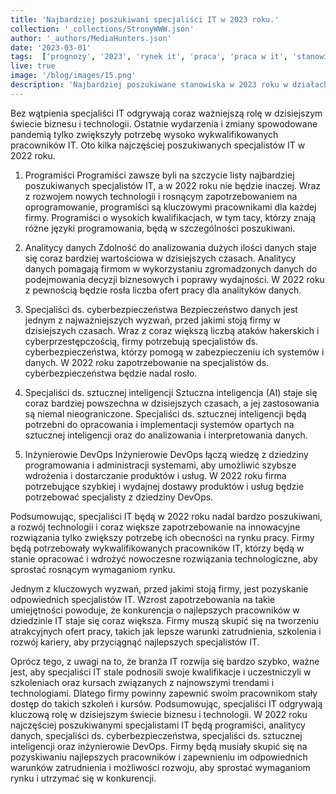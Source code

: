 ```yaml
---
title: 'Najbardziej poszukiwani specjaliści IT w 2023 roku.'
collection: '_collections/StronyWWW.json'
author: '_authors/MediaHunters.json'
date: '2023-03-01'
tags:  ['prognozy', '2023', 'rynek it', 'praca', 'praca w it', 'stanowiska it', 'devops', 'sztuczna inteligencja']
live: true
image: '/blog/images/15.png'
description: 'Najbardziej poszukiwane stanowiska w 2023 roku w działach IT.'
---
```


Bez wątpienia specjaliści IT odgrywają coraz ważniejszą rolę w dzisiejszym świecie
biznesu i technologii. Ostatnie wydarzenia i zmiany spowodowane pandemią tylko
zwiększyły potrzebę wysoko wykwalifikowanych pracowników IT. Oto kilka
najczęściej poszukiwanych specjalistów IT w 2022 roku.

1. Programiści
Programiści zawsze byli na szczycie listy najbardziej poszukiwanych specjalistów IT,
a w 2022 roku nie będzie inaczej. Wraz z rozwojem nowych technologii i rosnącym
zapotrzebowaniem na oprogramowanie, programiści są kluczowymi pracownikami
dla każdej firmy. Programiści o wysokich kwalifikacjach, w tym tacy, którzy znają
różne języki programowania, będą w szczególności poszukiwani.

2. Analitycy danych
Zdolność do analizowania dużych ilości danych staje się coraz bardziej wartościowa
w dzisiejszych czasach. Analitycy danych pomagają firmom w wykorzystaniu
zgromadzonych danych do podejmowania decyzji biznesowych i poprawy
wydajności. W 2022 roku z pewnością będzie rosła liczba ofert pracy dla analityków
danych.

3. Specjaliści ds. cyberbezpieczeństwa
Bezpieczeństwo danych jest jednym z najważniejszych wyzwań, przed jakimi stoją
firmy w dzisiejszych czasach. Wraz z coraz większą liczbą ataków hakerskich i
cyberprzestępczością, firmy potrzebują specjalistów ds. cyberbezpieczeństwa, którzy
pomogą w zabezpieczeniu ich systemów i danych. W 2022 roku zapotrzebowanie na
specjalistów ds. cyberbezpieczeństwa będzie nadal rosło.

4. Specjaliści ds. sztucznej inteligencji
Sztuczna inteligencja (AI) staje się coraz bardziej powszechna w dzisiejszych
czasach, a jej zastosowania są niemal nieograniczone. Specjaliści ds. sztucznej
inteligencji będą potrzebni do opracowania i implementacji systemów opartych na
sztucznej inteligencji oraz do analizowania i interpretowania danych.

5. Inżynierowie DevOps
Inżynierowie DevOps łączą wiedzę z dziedziny programowania i administracji
systemami, aby umożliwić szybsze wdrożenia i dostarczanie produktów i usług. W
2022 roku firma potrzebujące szybkiej i wydajnej dostawy produktów i usług będzie
potrzebować specjalisty z dziedziny DevOps.

Podsumowując, specjaliści IT będą w 2022 roku nadal bardzo poszukiwani, a rozwój
technologii i coraz większe zapotrzebowanie na innowacyjne rozwiązania tylko
zwiększy potrzebę ich obecności na rynku pracy. Firmy będą potrzebowały
wykwalifikowanych pracowników IT, którzy będą w stanie opracować i wdrożyć
nowoczesne rozwiązania technologiczne, aby sprostać rosnącym wymaganiom
rynku.

Jednym z kluczowych wyzwań, przed jakimi stoją firmy, jest pozyskanie
odpowiednich specjalistów IT. Wzrost zapotrzebowania na takie umiejętności
powoduje, że konkurencja o najlepszych pracowników w dziedzinie IT staje się coraz
większa. Firmy muszą skupić się na tworzeniu atrakcyjnych ofert pracy, takich jak
lepsze warunki zatrudnienia, szkolenia i rozwój kariery, aby przyciągnąć najlepszych
specjalistów IT.

Oprócz tego, z uwagi na to, że branża IT rozwija się bardzo szybko, ważne jest, aby
specjaliści IT stale podnosili swoje kwalifikacje i uczestniczyli w szkoleniach oraz
kursach związanych z najnowszymi trendami i technologiami. Dlatego firmy powinny
zapewnić swoim pracownikom stały dostęp do takich szkoleń i kursów.
Podsumowując, specjaliści IT odgrywają kluczową rolę w dzisiejszym świecie
biznesu i technologii. W 2022 roku najczęściej poszukiwanymi specjalistami IT będą
programiści, analitycy danych, specjaliści ds. cyberbezpieczeństwa, specjaliści ds.
sztucznej inteligencji oraz inżynierowie DevOps. Firmy będą musiały skupić się na
pozyskiwaniu najlepszych pracowników i zapewnieniu im odpowiednich warunków
zatrudnienia i możliwości rozwoju, aby sprostać wymaganiom rynku i utrzymać się w
konkurencji.